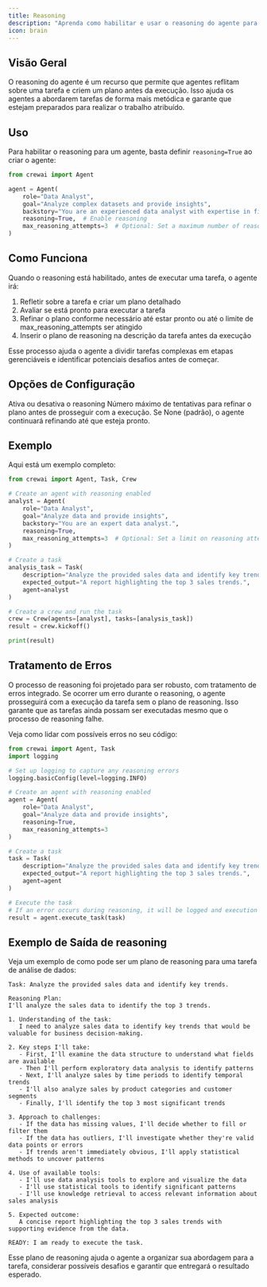 ```yaml
---
title: Reasoning
description: "Aprenda como habilitar e usar o reasoning do agente para aprimorar a execução de tarefas."
icon: brain
---
```


## Visão Geral

O reasoning do agente é um recurso que permite que agentes reflitam sobre uma tarefa e criem um plano antes da execução. Isso ajuda os agentes a abordarem tarefas de forma mais metódica e garante que estejam preparados para realizar o trabalho atribuído.

## Uso

Para habilitar o reasoning para um agente, basta definir `reasoning=True` ao criar o agente:

```python
from crewai import Agent

agent = Agent(
    role="Data Analyst",
    goal="Analyze complex datasets and provide insights",
    backstory="You are an experienced data analyst with expertise in finding patterns in complex data.",
    reasoning=True,  # Enable reasoning
    max_reasoning_attempts=3  # Optional: Set a maximum number of reasoning attempts
)
```

## Como Funciona

Quando o reasoning está habilitado, antes de executar uma tarefa, o agente irá:

1. Refletir sobre a tarefa e criar um plano detalhado
2. Avaliar se está pronto para executar a tarefa
3. Refinar o plano conforme necessário até estar pronto ou até o limite de max_reasoning_attempts ser atingido
4. Inserir o plano de reasoning na descrição da tarefa antes da execução

Esse processo ajuda o agente a dividir tarefas complexas em etapas gerenciáveis e identificar potenciais desafios antes de começar.

## Opções de Configuração

<ParamField body="reasoning" type="bool" default="False">
    Ativa ou desativa o reasoning
</ParamField>

<ParamField body="max_reasoning_attempts" type="int" default="None">
    Número máximo de tentativas para refinar o plano antes de prosseguir com a execução. Se None (padrão), o agente continuará refinando até que esteja pronto.
</ParamField>

## Exemplo

Aqui está um exemplo completo:

```python
from crewai import Agent, Task, Crew

# Create an agent with reasoning enabled
analyst = Agent(
    role="Data Analyst",
    goal="Analyze data and provide insights",
    backstory="You are an expert data analyst.",
    reasoning=True,
    max_reasoning_attempts=3  # Optional: Set a limit on reasoning attempts
)

# Create a task
analysis_task = Task(
    description="Analyze the provided sales data and identify key trends.",
    expected_output="A report highlighting the top 3 sales trends.",
    agent=analyst
)

# Create a crew and run the task
crew = Crew(agents=[analyst], tasks=[analysis_task])
result = crew.kickoff()

print(result)
```

## Tratamento de Erros

O processo de reasoning foi projetado para ser robusto, com tratamento de erros integrado. Se ocorrer um erro durante o reasoning, o agente prosseguirá com a execução da tarefa sem o plano de reasoning. Isso garante que as tarefas ainda possam ser executadas mesmo que o processo de reasoning falhe.

Veja como lidar com possíveis erros no seu código:

```python
from crewai import Agent, Task
import logging

# Set up logging to capture any reasoning errors
logging.basicConfig(level=logging.INFO)

# Create an agent with reasoning enabled
agent = Agent(
    role="Data Analyst",
    goal="Analyze data and provide insights",
    reasoning=True,
    max_reasoning_attempts=3
)

# Create a task
task = Task(
    description="Analyze the provided sales data and identify key trends.",
    expected_output="A report highlighting the top 3 sales trends.",
    agent=agent
)

# Execute the task
# If an error occurs during reasoning, it will be logged and execution will continue
result = agent.execute_task(task)
```

## Exemplo de Saída de reasoning

Veja um exemplo de como pode ser um plano de reasoning para uma tarefa de análise de dados:

```
Task: Analyze the provided sales data and identify key trends.

Reasoning Plan:
I'll analyze the sales data to identify the top 3 trends.

1. Understanding of the task:
   I need to analyze sales data to identify key trends that would be valuable for business decision-making.

2. Key steps I'll take:
   - First, I'll examine the data structure to understand what fields are available
   - Then I'll perform exploratory data analysis to identify patterns
   - Next, I'll analyze sales by time periods to identify temporal trends
   - I'll also analyze sales by product categories and customer segments
   - Finally, I'll identify the top 3 most significant trends

3. Approach to challenges:
   - If the data has missing values, I'll decide whether to fill or filter them
   - If the data has outliers, I'll investigate whether they're valid data points or errors
   - If trends aren't immediately obvious, I'll apply statistical methods to uncover patterns

4. Use of available tools:
   - I'll use data analysis tools to explore and visualize the data
   - I'll use statistical tools to identify significant patterns
   - I'll use knowledge retrieval to access relevant information about sales analysis

5. Expected outcome:
   A concise report highlighting the top 3 sales trends with supporting evidence from the data.

READY: I am ready to execute the task.
```

Esse plano de reasoning ajuda o agente a organizar sua abordagem para a tarefa, considerar possíveis desafios e garantir que entregará o resultado esperado.
